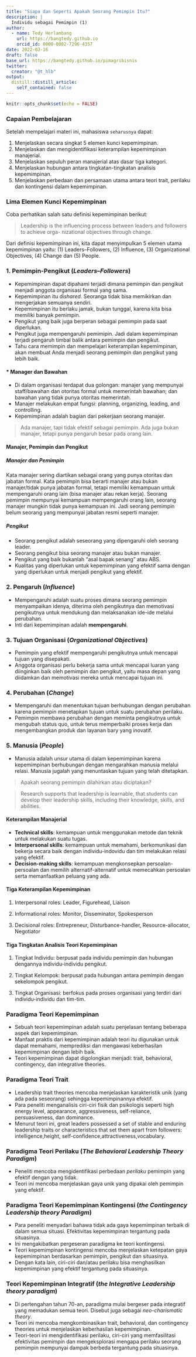 ```yaml
---
title: "Siapa dan Seperti Apakah Seorang Pemimpin Itu?"
description: |
  Individu sebagai Pemimpin (1)
author: 
  - name: Tedy Herlambang
    url: https://bangtedy.github.io
    orcid_id: 0000-0002-7296-4357
date: 2022-03-16
draft: false
base_url: https://bangtedy.github.io/pimagribisnis
twitter:
  creator: "@t_hlb"
output:
  distill::distill_article:
    self_contained: false
---
```



```r
knitr::opts_chunk$set(echo = FALSE)
```

### Capaian Pembelajaran

Setelah mempelajari materi ini, mahasiswa `seharusnya` dapat:

1. Menjelaskan secara singkat 5 elemen kunci kepemimpinan.
2. Menjelaskan dan mengidentifikasi keterampilan kepemimpinan manajerial.
3. Menjelaskan sepuluh peran manajerial atas dasar tiga kategori. 
4. Menjelaskan hubungan antara tingkatan-tingkatan analisis kepemimpinan. 
5. Menjelaskan perbedaan dan persamaan utama antara teori trait, perilaku dan kontingensi dalam kepemimpinan. 


### Lima Elemen Kunci Kepemimpinan
Coba perhatikan salah satu definisi kepemimpinan berikut:

> Leadership is the influencing process between leaders and followers to achieve orga-
nizational objectives through change. 

Dari definisi kepemimpinan ini, kita dapat menyimpulkan 5 elemen utama kepemimpinan yaitu: (1) Leaders–Followers, (2) Influence, (3) Organizational Objectives, (4) Change dan (5) People.

### 1. Pemimpin-Pengikut (*Leaders–Followers*)

* Kepemimpinan dapat dipahami terjadi dimana pemimpin dan pengikut menjadi anggota organisasi formal yang sama. 
* Kepemimpinan itu di*shared*. Seoranga tidak bisa memikirkan dan mengerjakan semuanya sendiri. 
- Kepemimpinan itu berlaku jamak, bukan tunggal, karena kita bisa memiliki banyak pemimpin. 
- Pengikut yang baik juga berperan sebagai pemimpin pada saat diperlukan. 
- Pengikut juga mempengaruhi pemimipin. Jadi dalam kepemimpinan terjadi pengaruh timbal balik antara pemimpin dan pengikut. 
- Tahu cara memimpin dan mempelajari keterampilan kepemimpinan, akan membuat Anda menjadi seorang pemimpin dan pengikut yang lebih baik. 

#### * Manager dan Bawahan

- Di dalam organisasi terdapat dua golongan: manajer yang mempunyai staff/bawahan dan otoritas formal untuk memerintah bawahan; dan bawahan yang tidak punya otoritas memerintah. 
- Manajer melakukan empat fungsi: planning, organizing, leading, and controlling. 
- Kepemimpinan adalah bagian dari pekerjaan seorang manajer.

> Ada manajer, tapi tidak efektif sebagai pemimpin. Ada juga bukan manajer, tetapi punya pengaruh besar pada orang lain.

#### Manajer, Pemimpin dan Pengikut

##### Manajer dan Pemimpin
Kata manajer sering diartikan sebagai orang yang punya otoritas dan jabatan formal. Kata pemimpin bisa berarti manajer atau bukan manajer/tidak punya jabatan formal, tetapi memiliki kemampuan untuk mempengaruhi orang lain (bisa manajer atau rekan kerja). Seorang pemimpin mempunyai kemampuan mempengaruhi orang lain, seorang manajer mungkin tidak punya kemampuan ini. Jadi seorang pemimpin belum seorang yang mempunyai jabatan resmi seperti manajer. 

##### Pengikut

- Seorang pengikut adalah seseorang yang dipengaruhi oleh seorang leader. 
- Seorang pengikut bisa seorang manajer atau bukan manajer.
- Pengikut yang baik bukanlah "asal bapak senang" atau ABS.
- Kualitas yang diperlukan untuk kepemimpinan yang efektif sama dengan yang diperlukan untuk menjadi pengikut yang efektif.

### 2. Pengaruh (*Influence*)

- Mempengaruhi adalah suatu proses dimana seorang pemimpin menyampaikan idenya, diterima oleh pengikutnya dan memotivasi pengikutnya untuk mendukung dan melaksanakan ide-ide melalui perubahan. 
- Inti dari kepemimpinan adalah **mempengaruhi**.

### 3. Tujuan Organisasi (*Organizational Objectives*)

- Pemimpin yang efektif mempengaruhi pengikutnya untuk mencapai tujuan yang disepakati.
- Anggota organisasi perlu bekerja sama untuk mencapai luaran yang diinginkan baik oleh pemimpin dan pengikut, yaitu masa depan yang diidamkan dan memotivasi mereka untuk mencapai tujuan ini.

### 4. Perubahan (*Change*)

- Mempengaruhi dan menentukan tujuan berhubungan dengan perubahan karena pemimpin menetapkan tujuan untuk suatu perubahan perilaku. 
- Pemimpin membawa perubahan dengan meminta pengikutnya untuk mengubah status quo, untuk terus memperbaiki proses kerja dan mengembangkan produk  dan layanan bary yang inovatif. 


### 5. Manusia (*People*)

- Manusia adalah unsur utama di dalam kepemimpinan karena kepemimpinan berhubungan dengan mengarahkan manusia melalui relasi. Manusia jugalah yang menuntaskan tujuan yang telah ditetapkan. 

> Apakah seorang pemimpin dilahirkan atau diciptakan?

> Research supports that leadership is learnable, that students can develop their leadership skills, including their knowledge, skills, and abilities.

#### Keterampilan Manajerial

- **Technical skills**: kemampuan untuk menggunakan metode dan teknik untuk melakukan suatu tugas. 
- **Interpersonal skills**: kemampuan untuk memahami, berkomunikasi dan bekerja secara baik dengan individu-indovidu dan tim melakukan relasi yang efektif.  
- **Decision-making skills**: kemampuan mengkonsepkan persoalan-persoalan dan memilih alternatif-alternatif untuk memecahkan persoalan serta memanfaatkan peluang yang ada. 

#### Tiga Keterampilan Kepemimpinan

1. Interpersonal roles: Leader, Figurehead, Liaison

2. Informational roles: Monitor, Disseminator, Spokesperson

3. Decisional roles: Entrepreneur, Disturbance-handler, Resource-allocator, Negotiator

#### Tiga Tingkatan Analisis Teori Kepemimpinan

1. Tingkat Individu: berpusat pada individu pemimpin dan hubungan dengannya individu-individu pengikut. 

2. Tingkat Kelompok: berpusat pada hubungan antara pemimpin dengan sekelompok pengikut. 

3. Tingkat Organisasi: berfokus pada proses organisasi yang terdiri dari individu-individu dan tim-tim. 

### Paradigma Teori Kepemimpinan

- Sebuah teori kepemimpinan adalah suatu penjelasan tentang beberapa aspek dari kepemimpinan.
- Manfaat praktis dari kepemimpinan adalah teori itu digunakan untuk dapat memahami, memprediksi dan mengawasi keberhasilan kepemimpinan dengan lebih baik. 
- Teori kepemimpinan dapat digolongkan menjadi: trait, behavioral, contingency, dan  integrative theories.

### Paradigma Teori Trait

- Leadership trait theories mencoba menjelaskan karakteristik unik (yang ada pada seseorang) sehingga kepemimpinannya efektif. 
- Para peneliti menganalisis ciri-ciri fisik dan psikologis seperti high energy level, appearance, aggressiveness, self-reliance, persuasiveness, dan dominance.
- Menurut teori ini, great leaders possessed a set of stable and enduring leadership traits or characteristics that set them apart from followers: intelligence,height, self-confidence,attractiveness,vocabulary. 

### Paradigma Teori Perilaku (*The Behavioral Leadership Theory Paradigm*)
- Peneliti mencoba mengidentifikasi perbedaan *perilaku* pemimpin yang efektif dengan yang tidak. 
- Teori ini mencoba menjelaskan gaya unik yang dipakai oleh pemimpin yang efektif.

### Paradigma Teori Kepemimpinan Kontingensi (*the Contingency Leadership theory Paradigm*)

- Para peneliti menyadari bahawa tidak ada gaya kepemimpinan terbaik di dalam semua situasi. Efektivitas kepemimpinan tergantung pada situasinya. 
- Ini mengakibatkan pergeseran paradigma ke teori kontingensi. 
- Teori kepemimpinan kontingensi mencoba menjelaskan ketepatan gaya kepemimpinan berdasarkan pemimpin, pengikut dan situasinya. 
- Dengan kata lain, ciri-ciri dan/atau perilaku bisa menghasilkan kepemimpinan yang efektif tergantung pada situasinya. 

### Teori Kepemimpinan Integratif (*the Integrative Leadership theory paradigm*)

- Di pertengahan tahun 70-an, paradigma mulai bergeser pada integratif yang memadukan semua teori. Disebut juga sebagai *neo-charismatic theory*. 
- Teori ini mencoba mengkombinasikan trait, behavioral, dan contingency theories untuk menjelaskan keberhasilan kepemimpinan. 
- Teori-teori ini mengidentifikasi perilaku, ciri-ciri yang memfasilitasi efektivitas pemimpin dan mengeksplorasi mengapa perilaku seorang pemimpin mempunyai dampak berbeda tergantung pada situasinya. 

